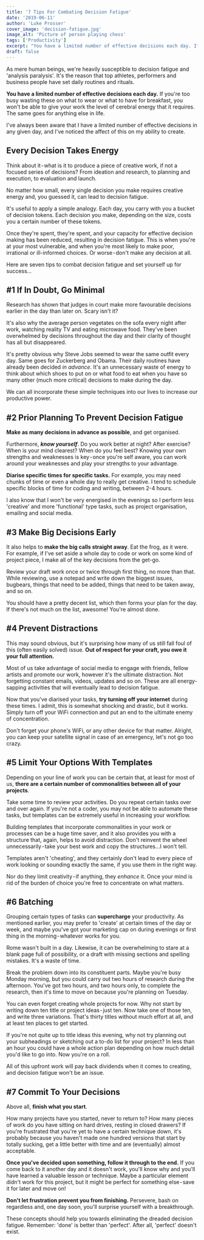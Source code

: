 ```yaml
---
title: '7 Tips For Combating Decision Fatigue'
date: '2019-06-11'
author: 'Luke Prosser'
cover_image: 'decision-fatigue.jpg'
image_alt: 'Picture of person playing chess'
tags: ['Productivity']
excerpt: "You have a limited number of effective decisions each day. If you're too busy wasting these on what to wear or what to have for breakfast, you won't be able to give your work the level of cerebral energy that it requires."
draft: false
---
```


As mere human beings, we're heavily susceptible to decision fatigue and 'analysis paralysis'. It's the reason that top athletes, performers and business people have set daily routines and rituals.

**You have a limited number of effective decisions each day.** If you're too busy wasting these on what to wear or what to have for breakfast, you won't be able to give your work the level of cerebral energy that it requires. The same goes for anything else in life.

I've always been aware that I have a limited number of effective decisions in any given day, and I've noticed the affect of this on my ability to create.

## Every Decision Takes Energy

Think about it - what is it to produce a piece of creative work, if not a focused series of decisions? From ideation and research, to planning and execution, to evaluation and launch.

No matter how small, every single decision you make requires creative energy and, you guessed it, can lead to decision fatigue.

It's useful to apply a simple analogy. Each day, you carry with you a bucket of decision tokens. Each decision you make, depending on the size, costs you a certain number of these tokens.

Once they're spent, they're spent, and your capacity for effective decision making has been reduced, resulting in decision fatigue. This is when you're at your most vulnerable, and when you're most likely to make poor, irrational or ill-informed choices. Or worse - don't make any decision at all.

Here are seven tips to combat decision fatigue and set yourself up for success…

## #1 If In Doubt, Go Minimal

Research has shown that judges in court make more favourable decisions earlier in the day than later on. Scary isn't it?

It's also why the average person vegetates on the sofa every night after work, watching reality TV and eating microwave food. They've been overwhelmed by decisions throughout the day and their clarity of thought has all but disappeared.

It's pretty obvious why Steve Jobs seemed to wear the same outfit every day. Same goes for Zuckerberg and Obama. Their daily routines have already been decided _in advance_. It's an unnecessary waste of energy to think about which shoes to put on or what food to eat when you have so many other (much more critical) decisions to make during the day.

We can all incorporate these simple techniques into our lives to increase our productive power.

## #2 Prior Planning To Prevent Decision Fatigue

**Make as many decisions in advance as possible**, and get organised.

Furthermore, **_know yourself_**. Do you work better at night? After exercise? When is your mind clearest? When do you feel best? Knowing your own strengths and weaknesses is key - once you're self aware, you can work around your weaknesses and play your strengths to your advantage.

**Diarise specific times for specific tasks.** For example, you may need chunks of time or even a whole day to really get creative. I tend to schedule specific blocks of time for coding and writing, between 2-4 hours.

I also know that I won't be very energised in the evenings so I perform less 'creative' and more 'functional' type tasks, such as project organisation, emailing and social media.

## #3 Make Big Decisions Early

It also helps to **make the big calls straight away**. Eat the frog, as it were. For example, if I've set aside a whole day to code or work on some kind of project piece, I make all of the key decisions from the get-go.

Review your draft work once or twice through first thing, no more than that. While reviewing, use a notepad and write down the biggest issues, bugbears, things that need to be added, things that need to be taken away, and so on.

You should have a pretty decent list, which then forms your plan for the day. If there's not much on the list, awesome! You're almost done.

## #4 Prevent Distractions

This may sound obvious, but it's surprising how many of us still fall foul of this (often easily solved) issue. **Out of respect for your craft, you owe it your full attention.**

Most of us take advantage of social media to engage with friends, fellow artists and promote our work, however it's the ultimate distraction. Not forgetting constant emails, videos, updates and so on. These are all energy-sapping activities that will eventually lead to decision fatigue.

Now that you've diarised your tasks, **try turning off your internet** during these times. I admit, this is somewhat shocking and drastic, but it works. Simply turn off your WiFi connection and put an end to the ultimate enemy of concentration.

Don't forget your phone's WiFi, or any other device for that matter. Alright, you can keep your satellite signal in case of an emergency, let's not go too crazy.

## #5 Limit Your Options With Templates

Depending on your line of work you can be certain that, at least for most of us, **there are a certain number of commonalities between all of your projects**.

Take some time to review your activities. Do you repeat certain tasks over and over again. If you're not a coder, you may not be able to automate these tasks, but templates can be extremely useful in increasing your workflow.

Building templates that incorporate commonalities in your work or processes can be a huge time saver, and it also provides you with a structure that, again, helps to avoid distraction. Don't reinvent the wheel unnecessarily - take your best work and copy the structures…I won't tell.

Templates aren't 'cheating', and they certainly don't lead to every piece of work looking or sounding exactly the same, if you use them in the right way.

Nor do they limit creativity - if anything, they _enhance_ it. Once your mind is rid of the burden of choice you're free to concentrate on what matters.

## #6 Batching

Grouping certain types of tasks can **supercharge** your productivity. As mentioned earlier, you may prefer to 'create' at certain times of the day or week, and maybe you've got your marketing cap on during evenings or first thing in the morning - whatever works for you.

Rome wasn't built in a day. Likewise, it can be overwhelming to stare at a blank page full of possibility, or a draft with missing sections and spelling mistakes. It's a waste of time.

Break the problem down into its constituent parts. Maybe you're busy Monday morning, but you could carry out two hours of research during the afternoon. You've got two hours, and two hours only, to complete the research, then it's time to move on because you're planning on Tuesday.

You can even forget creating whole projects for now. Why not start by writing down ten title or project ideas - just ten. Now take one of those ten, and write three variations. That's thirty titles without much effort at all, and at least ten places to get started.

If you're not quite up to title ideas this evening, why not try planning out your subheadings or sketching out a to-do list for your project? In less than an hour you could have a whole action plan depending on how much detail you'd like to go into. Now you're on a roll.

All of this upfront work will pay back dividends when it comes to creating, and decision fatigue won't be an issue.

## #7 Commit To Your Decisions

Above all, **finish what you start**.

How many projects have you started, never to return to? How many pieces of work do you have sitting on hard drives, resting in closed drawers? If you're frustrated that you're yet to have a certain technique down, it's probably because you haven't made one hundred versions that start by totally sucking, get a little better with time and are (eventually) almost acceptable.

**Once you've decided upon something, follow it through to the end.** If you come back to it another day and it doesn't work, you'll know why and you'll have learned a valuable lesson or technique. Maybe a particular element didn't work for this project, but it might be perfect for something else - save it for later and move on!

**Don't let frustration prevent you from finishing.** Persevere, bash on regardless and, one day soon, you'll surprise yourself with a breakthrough.

These concepts should help you towards eliminating the dreaded decision fatigue. Remember: 'done' is better than 'perfect'. After all, 'perfect' doesn't exist.
